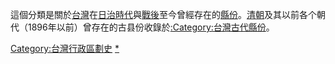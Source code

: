 這個分類是關於[[台灣|台灣]]在[[台灣日治時期|日治時代]]與[[台灣戰後時期|戰後]]至今曾經存在的[[縣|縣份]]。[[台灣清治時期|清朝]]及其以前各个朝代（1896年以前）曾存在的古县份收錄於[[:Category:台灣古代縣份|:Category:台灣古代縣份]]。

[[Category:台灣行政區劃史|Category:台灣行政區劃史]]
[[Category:臺灣縣份|*]]